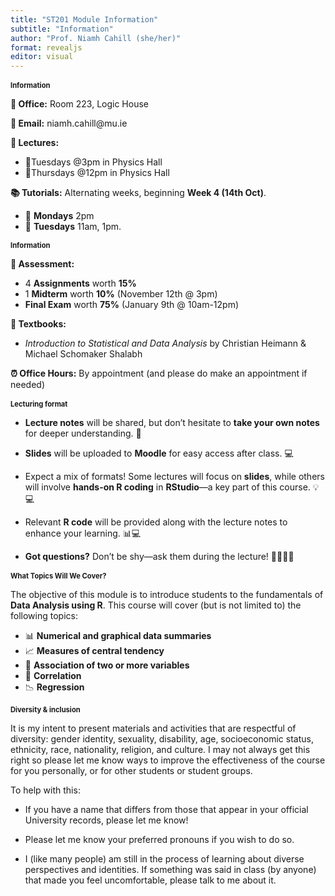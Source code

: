 ```yaml
---
title: "ST201 Module Information"
subtitle: "Information"
author: "Prof. Niamh Cahill (she/her)"
format: revealjs
editor: visual
---
```


## Information {style="font-size: 80%;"}

**🏢 Office:** Room 223, Logic House

**📧 Email:** niamh.cahill\@mu.ie

**📅 Lectures:**

-   📍Tuesdays @3pm in Physics Hall
-   📍Thursdays @12pm in Physics Hall

**📚 Tutorials:** Alternating weeks, beginning **Week 4 (14th Oct)**.

-   📍 **Mondays** 2pm
-   📍 **Tuesdays** 11am, 1pm.

## Information {style="font-size: 80%;"}

**📝 Assessment:**

-   4 **Assignments** worth **15%**
-   1 **Midterm** worth **10%** (November 12th @ 3pm)
-   **Final Exam** worth **75%** (January 9th @ 10am-12pm)

**📖 Textbooks:**

-   *Introduction to Statistical and Data Analysis* by Christian Heimann & Michael Schomaker Shalabh

**⏰ Office Hours:** By appointment (and please do make an appointment if needed)

## Lecturing format {style="font-size: 80%;"}

-   **Lecture notes** will be shared, but don't hesitate to **take your own notes** for deeper understanding. 📝

-   **Slides** will be uploaded to **Moodle** for easy access after class. 💻

-   Expect a mix of formats! Some lectures will focus on **slides**, while others will involve **hands-on R coding** in **RStudio**—a key part of this course. 💡💻

-   Relevant **R code** will be provided along with the lecture notes to enhance your learning. 📊💻

-   **Got questions?** Don't be shy—ask them during the lecture! 🙋‍♂️🙋‍♀️

## What Topics Will We Cover? {style="font-size: 80%;"}

The objective of this module is to introduce students to the fundamentals of **Data Analysis using R**. This course will cover (but is not limited to) the following topics:

-   📊 **Numerical and graphical data summaries**
-   📈 **Measures of central tendency**
-   🔗 **Association of two or more variables**
-   🤝 **Correlation**
-   📉 **Regression**

## Diversity & inclusion {style="font-size: 80%;"}

It is my intent to present materials and activities that are respectful of diversity: gender identity, sexuality, disability, age, socioeconomic status, ethnicity, race, nationality, religion, and culture. I may not always get this right so please let me know ways to improve the effectiveness of the course for you personally, or for other students or student groups.

To help with this:

-   If you have a name that differs from those that appear in your official University records, please let me know!

-   Please let me know your preferred pronouns if you wish to do so.

-   I (like many people) am still in the process of learning about diverse perspectives and identities. If something was said in class (by anyone) that made you feel uncomfortable, please talk to me about it.
